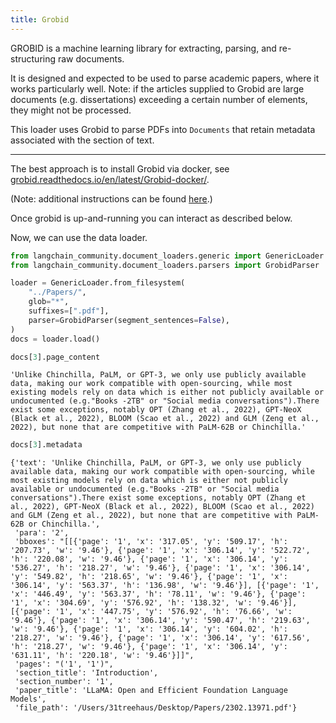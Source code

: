 ```yaml
---
title: Grobid
---
```


GROBID is a machine learning library for extracting, parsing, and re-structuring raw documents.

It is designed and expected to be used to parse academic papers, where it works particularly well. Note: if the articles supplied to Grobid are large documents (e.g. dissertations) exceeding a certain number of elements, they might not be processed.

This loader uses Grobid to parse PDFs into `Documents` that retain metadata associated with the section of text.

---
The best approach is to install Grobid via docker, see [grobid.readthedocs.io/en/latest/Grobid-docker/](https://grobid.readthedocs.io/en/latest/Grobid-docker/).

(Note: additional instructions can be found [here](/oss/python/integrations/providers/grobid).)

Once grobid is up-and-running you can interact as described below.

Now, we can use the data loader.

```python
from langchain_community.document_loaders.generic import GenericLoader
from langchain_community.document_loaders.parsers import GrobidParser
```

```python
loader = GenericLoader.from_filesystem(
    "../Papers/",
    glob="*",
    suffixes=[".pdf"],
    parser=GrobidParser(segment_sentences=False),
)
docs = loader.load()
```

```python
docs[3].page_content
```

```output
'Unlike Chinchilla, PaLM, or GPT-3, we only use publicly available data, making our work compatible with open-sourcing, while most existing models rely on data which is either not publicly available or undocumented (e.g."Books -2TB" or "Social media conversations").There exist some exceptions, notably OPT (Zhang et al., 2022), GPT-NeoX (Black et al., 2022), BLOOM (Scao et al., 2022) and GLM (Zeng et al., 2022), but none that are competitive with PaLM-62B or Chinchilla.'
```

```python
docs[3].metadata
```

```output
{'text': 'Unlike Chinchilla, PaLM, or GPT-3, we only use publicly available data, making our work compatible with open-sourcing, while most existing models rely on data which is either not publicly available or undocumented (e.g."Books -2TB" or "Social media conversations").There exist some exceptions, notably OPT (Zhang et al., 2022), GPT-NeoX (Black et al., 2022), BLOOM (Scao et al., 2022) and GLM (Zeng et al., 2022), but none that are competitive with PaLM-62B or Chinchilla.',
 'para': '2',
 'bboxes': "[[{'page': '1', 'x': '317.05', 'y': '509.17', 'h': '207.73', 'w': '9.46'}, {'page': '1', 'x': '306.14', 'y': '522.72', 'h': '220.08', 'w': '9.46'}, {'page': '1', 'x': '306.14', 'y': '536.27', 'h': '218.27', 'w': '9.46'}, {'page': '1', 'x': '306.14', 'y': '549.82', 'h': '218.65', 'w': '9.46'}, {'page': '1', 'x': '306.14', 'y': '563.37', 'h': '136.98', 'w': '9.46'}], [{'page': '1', 'x': '446.49', 'y': '563.37', 'h': '78.11', 'w': '9.46'}, {'page': '1', 'x': '304.69', 'y': '576.92', 'h': '138.32', 'w': '9.46'}], [{'page': '1', 'x': '447.75', 'y': '576.92', 'h': '76.66', 'w': '9.46'}, {'page': '1', 'x': '306.14', 'y': '590.47', 'h': '219.63', 'w': '9.46'}, {'page': '1', 'x': '306.14', 'y': '604.02', 'h': '218.27', 'w': '9.46'}, {'page': '1', 'x': '306.14', 'y': '617.56', 'h': '218.27', 'w': '9.46'}, {'page': '1', 'x': '306.14', 'y': '631.11', 'h': '220.18', 'w': '9.46'}]]",
 'pages': "('1', '1')",
 'section_title': 'Introduction',
 'section_number': '1',
 'paper_title': 'LLaMA: Open and Efficient Foundation Language Models',
 'file_path': '/Users/31treehaus/Desktop/Papers/2302.13971.pdf'}
```
